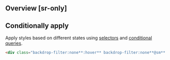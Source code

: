 ## Overview [sr-only]
<Overview/>

## Conditionally apply
Apply styles based on different states using [selectors](/docs/state-selectors) and [conditional queries](/docs/conditional-queries).
```html
<div class="backdrop-filter:none**:hover** backdrop-filter:none**@sm** backdrop-filter:none**@dark** backdrop-filter:none**@print**">…</div>
```

